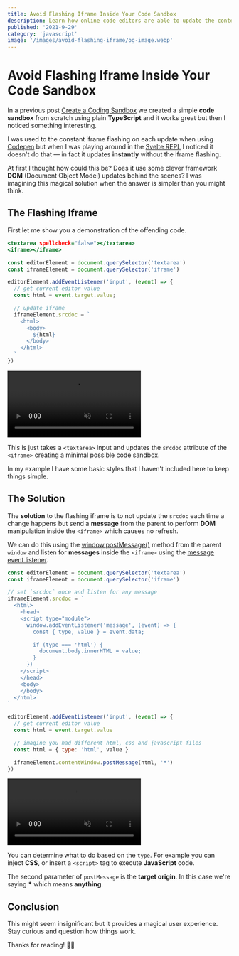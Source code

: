 ```yaml
---
title: Avoid Flashing Iframe Inside Your Code Sandbox
description: Learn how online code editors are able to update the contents of the iframe without causing flashing
published: '2021-9-29'
category: 'javascript'
image: '/images/avoid-flashing-iframe/og-image.webp'
---
```


# Avoid Flashing Iframe Inside Your Code Sandbox

In a previous post [Create a Coding Sandbox](https://joyofcode.xyz/create-a-coding-sandbox) we created a simple **code sandbox** from scratch using plain **TypeScript** and it works great but then I noticed something interesting.

I was used to the constant iframe flashing on each update when using [Codepen](https://codepen.io/) but when I was playing around in the [Svelte REPL](https://svelte.dev/repl/hello-world) I noticed it doesn't do that — in fact it updates **instantly** without the iframe flashing.

At first I thought how could this be? Does it use some clever framework **DOM** (Document Object Model) updates behind the scenes? I was imagining this magical solution when the answer is simpler than you might think.

## The Flashing Iframe

First let me show you a demonstration of the offending code.

```html:index.html
<textarea spellcheck="false"></textarea>
<iframe></iframe>
```

```js:app.js
const editorElement = document.querySelector('textarea')
const iframeElement = document.querySelector('iframe')

editorElement.addEventListener('input', (event) => {
  // get current editor value
  const html = event.target.value;

  // update iframe
  iframeElement.srcdoc = `
    <html>
      <body>
        ${html}
      </body>
    </html>
  `
})
```

<video autoplay="true" loop muted controls>
  <source
    src="/images/avoid-flashing-iframe/iframe-flashing.mp4"
    type="video/mp4"
  />
</video>

This is just takes a `<textarea>` input and updates the `srcdoc` attribute of the `<iframe>` creating a minimal possible code sandbox.

In my example I have some basic styles that I haven't included here to keep things simple.

## The Solution

The **solution** to the flashing iframe is to not update the `srcdoc` each time a change happens but send a **message** from the parent to perform **DOM** manipulation inside the `<iframe>` which causes no refresh.

We can do this using the [window.postMessage()](https://developer.mozilla.org/en-US/docs/Web/API/Window/postMessage) method from the parent `window` and listen for **messages** inside the `<iframe>` using the [message event listener](https://developer.mozilla.org/en-US/docs/Web/API/Window/message_event).

```js:app.js
const editorElement = document.querySelector('textarea')
const iframeElement = document.querySelector('iframe')

// set `srcdoc` once and listen for any message
iframeElement.srcdoc = `
  <html>
    <head>
    <script type="module">
      window.addEventListener('message', (event) => {
        const { type, value } = event.data;

        if (type === 'html') {
          document.body.innerHTML = value;
        }
      })
    </script>
    </head>
    <body>
    </body>
  </html>
`

editorElement.addEventListener('input', (event) => {
  // get current editor value
  const html = event.target.value

  // imagine you had different html, css and javascript files
  const html = { type: 'html', value }

  iframeElement.contentWindow.postMessage(html, '*')
})
```

<video autoplay="true" loop muted controls>
  <source
    src="/images/avoid-flashing-iframe/iframe-without-flashing.mp4"
    type="video/mp4"
  />
</video>

You can determine what to do based on the `type`. For example you can inject **CSS**, or insert a `<script>` tag to execute **JavaScript** code.

The second parameter of `postMessage` is the **target origin**. In this case we're saying **\*** which means **anything**.

## Conclusion

This might seem insignificant but it provides a magical user experience. Stay curious and question how things work.

Thanks for reading! 🏄‍♀️
